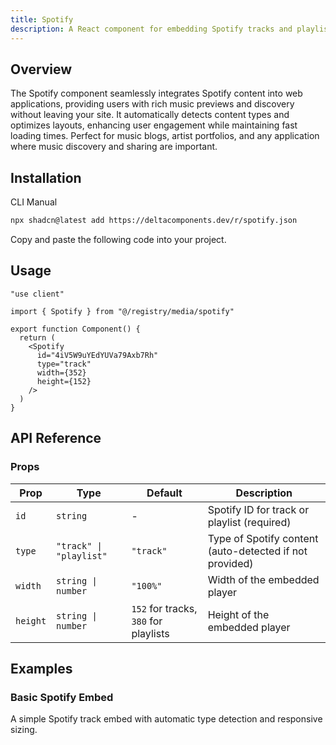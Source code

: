 ```yaml
---
title: Spotify
description: A React component for embedding Spotify tracks and playlists with automatic type detection, loading states, and responsive design.
---
```


<ComponentPreview name="spotify-demo" />

## Overview

The Spotify component seamlessly integrates Spotify content into web applications, providing users with rich music previews and discovery without leaving your site. It automatically detects content types and optimizes layouts, enhancing user engagement while maintaining fast loading times. Perfect for music blogs, artist portfolios, and any application where music discovery and sharing are important.

## Installation

<Tabs defaultValue="cli">

<TabsList>
  <TabsTrigger value="cli">CLI</TabsTrigger>
  <TabsTrigger value="manual">Manual</TabsTrigger>
</TabsList>

<TabsContent value="cli">

```bash
npx shadcn@latest add https://deltacomponents.dev/r/spotify.json
```

</TabsContent>

<TabsContent value="manual">

<Steps>

<Step>Copy and paste the following code into your project.</Step>

<ComponentSource name="spotify" />

</Steps>

</TabsContent>

</Tabs>

## Usage

```tsx
"use client"

import { Spotify } from "@/registry/media/spotify"

export function Component() {
  return (
    <Spotify
      id="4iV5W9uYEdYUVa79Axb7Rh"
      type="track"
      width={352}
      height={152}
    />
  )
}
```

## API Reference

### Props

<div className="overflow-x-auto">

| Prop     | Type                    | Default                               | Description                                             |
| -------- | ----------------------- | ------------------------------------- | ------------------------------------------------------- |
| `id`     | `string`                | -                                     | Spotify ID for track or playlist (required)             |
| `type`   | `"track" \| "playlist"` | `"track"`                             | Type of Spotify content (auto-detected if not provided) |
| `width`  | `string \| number`      | `"100%"`                              | Width of the embedded player                            |
| `height` | `string \| number`      | `152` for tracks, `380` for playlists | Height of the embedded player                           |

</div>

## Examples

### Basic Spotify Embed

A simple Spotify track embed with automatic type detection and responsive sizing.

<ComponentPreview name="spotify-demo" />

